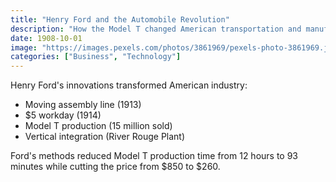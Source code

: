 ```yaml
---
title: "Henry Ford and the Automobile Revolution"
description: "How the Model T changed American transportation and manufacturing"
date: 1908-10-01
image: "https://images.pexels.com/photos/3861969/pexels-photo-3861969.jpeg"
categories: ["Business", "Technology"]
---
```


Henry Ford's innovations transformed American industry:

- Moving assembly line (1913)
- $5 workday (1914)
- Model T production (15 million sold)
- Vertical integration (River Rouge Plant)

Ford's methods reduced Model T production time from 12 hours to 93 minutes while cutting the price from $850 to $260.
